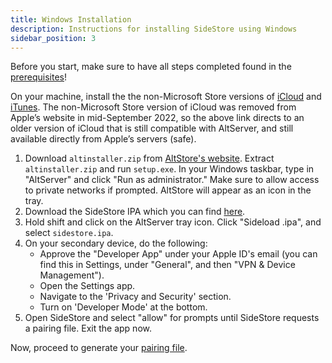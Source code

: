 ```yaml
---
title: Windows Installation
description: Instructions for installing SideStore using Windows
sidebar_position: 3
---
```


Before you start, make sure to have all steps completed found in the [prerequisites](prerequisites)!

On your machine, install the the non-Microsoft Store versions of [iCloud](https://updates.cdn-apple.com/2020/windows/001-39935-20200911-1A70AA56-F448-11EA-8CC0-99D41950005E/iCloudSetup.exe) and  [iTunes](https://apple.com/itunes.download/win64). The non-Microsoft Store version of iCloud was removed from Apple’s website in mid-September 2022, so the above link directs to an older version of iCloud that is still compatible with AltServer, and still available directly from Apple’s servers (safe).

1. Download `altinstaller.zip` from [AltStore's website](https://cdn.altstore.io/file/altstore/altinstaller.zip). Extract `altinstaller.zip` and run `setup.exe`. In your Windows taskbar, type in "AltServer" and click "Run as administrator." Make sure to allow access to private networks if prompted. AltStore will appear as an icon in the tray.
2. Download the SideStore IPA which you can find [here](https://github.com/sidestore/sidestore/releases/latest/download/sidestore.ipa).
3. Hold shift and click on the AltServer tray icon. Click "Sideload .ipa", and select `sidestore.ipa`.
4. On your secondary device, do the following:
    * Approve the "Developer App" under your Apple ID's email (you can find this in Settings, under "General", and then "VPN & Device Management").
    * Open the Settings app.
    * Navigate to the 'Privacy and Security' section.
    * Turn on 'Developer Mode' at the bottom.
5. Open SideStore and select "allow" for prompts until SideStore requests a pairing file. Exit the app now.

Now, proceed to generate your [pairing file](pairing-file).
